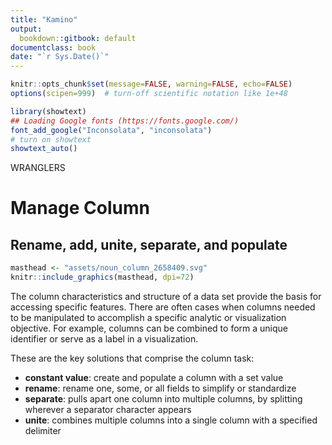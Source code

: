 ```yaml
---
title: "Kamino"
output:
  bookdown::gitbook: default
documentclass: book
date: "`r Sys.Date()`"
---
```


```r

knitr::opts_chunk$set(message=FALSE, warning=FALSE, echo=FALSE)
options(scipen=999)  # turn-off scientific notation like 1e+48

library(showtext)
## Loading Google fonts (https://fonts.google.com/)
font_add_google("Inconsolata", "inconsolata")
# turn on showtext
showtext_auto()

```

WRANGLERS   

# Manage Column
## Rename, add, unite, separate, and populate

```r

masthead <- "assets/noun_column_2658409.svg"
knitr::include_graphics(masthead, dpi=72)

```


The column characteristics and structure of a data set provide the basis for accessing specific features. There are often cases when columns needed to be manipulated to accomplish a specific analytic or visualization objective. For example, columns can be combined to form a unique identifier or serve as a label in a visualization.

These are the key solutions that comprise the column task:

* __constant value__: create and populate a column with a set value
* __rename__: rename one, some, or all fields to simplify or standardize
* __separate__: pulls apart one column into multiple columns, by splitting wherever a separator character appears
* __unite__: combines multiple columns into a single column with a specified delimiter
